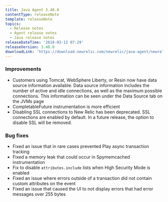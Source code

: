 ```yaml
---
title: Java Agent 3.48.0
contentType: releaseNote
template: releaseNote
topics:
  - Release notes
  - Agent release notes
  - Java release notes
releaseDateTime: '2018-03-12 07:29'
releaseVersion: 3.48.0
downloadLink: 'https://download.newrelic.com/newrelic/java-agent/newrelic-agent/3.48.0/'
---
```


### Improvements

* Customers using Tomcat, WebSphere Liberty, or Resin now have data source information available. Data source information includes the number of active and idle connections, as well as the maximum possible connections. This information can be seen under the Data Source tab on the JVMs page
* CompletableFuture instrumentation is more efficient
* Disabling SSL connections to New Relic has been deprecated. SSL connections are enabled by default. In a future release, the option to disable SSL will be removed.

### Bug fixes

* Fixed an issue that in rare cases prevented Play async transaction tracking
* Fixed a memory leak that could occur in Spymemcached instrumentation
* Fix to disable `attributes.include` lists when High Security Mode is enabled
* Fixed an issue where errors outside of a transaction did not contain custom attributes on the event
* Fixed an issue that caused the UI to not display errors that had error messages over 255 bytes
